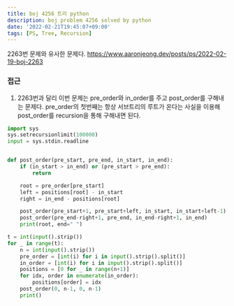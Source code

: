 ```yaml
---
title: boj 4256 트리 python
description: boj problem 4256 solved by python
date: '2022-02-21T19:45:07+09:00'
tags: [PS, Tree, Recursion]
---
```


2263번 문제와 유사한 문제다.
https://www.aaronjeong.dev/posts/ps/2022-02-19-boj-2263

### 접근
1. 2263번과 달리 이번 문제는 pre_order와 in_order를 주고 post_order를 구해내는 문제다.
pre_order의 첫번째는 항상 서브트리의 루트가 온다는 사실을 이용해 post_order를 recursion을 통해 구해내면 된다.
```python
import sys
sys.setrecursionlimit(100000)
input = sys.stdin.readline


def post_order(pre_start, pre_end, in_start, in_end):
    if (in_start > in_end) or (pre_start > pre_end):
        return

    root = pre_order[pre_start]
    left = positions[root] - in_start
    right = in_end - positions[root]

    post_order(pre_start+1, pre_start+left, in_start, in_start+left-1)
    post_order(pre_end-right+1, pre_end, in_end-right+1, in_end)
    print(root, end=" ")

t = int(input().strip())
for _ in range(t):
    n = int(input().strip())
    pre_order = [int(i) for i in input().strip().split()]
    in_order = [int(i) for i in input().strip().split()]
    positions = [0 for _ in range(n+1)]
    for idx, order in enumerate(in_order):
        positions[order] = idx
    post_order(0, n-1, 0, n-1)
    print()
```
